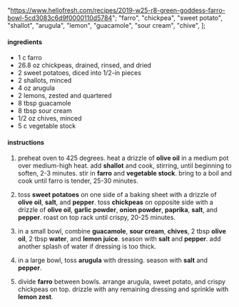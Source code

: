   "https://www.hellofresh.com/recipes/2019-w25-r8-green-goddess-farro-bowl-5cd3083c6d9f0000110d5784";
  "farro",
  "chickpea",
  "sweet potato",
  "shallot",
  "arugula",
  "lemon",
  "guacamole",
  "sour cream",
  "chive",
];

#### ingredients

- 1 c farro
- 26.8 oz chickpeas, drained, rinsed, and dried
- 2 sweet potatoes, diced into 1/2-in pieces
- 2 shallots, minced
- 4 oz arugula
- 2 lemons, zested and quartered
- 8 tbsp guacamole
- 8 tbsp sour cream
- 1/2 oz chives, minced
- 5 c vegetable stock

#### instructions

1. preheat oven to 425 degrees. heat a drizzle of **olive oil** in a medium pot over medium-high heat. add **shallot** and cook, stirring, until beginning to soften, 2-3 minutes. stir in **farro** and **vegetable stock**. bring to a boil and cook until farro is tender, 25-30 minutes.

2. toss **sweet potatoes** on one side of a baking sheet with a drizzle of **olive oil**, **salt**, and **pepper**. toss **chickpeas** on opposite side with a drizzle of **olive oil**, **garlic powder**, **onion powder**, **paprika**, **salt**, and **pepper**. roast on top rack until crispy, 20-25 minutes.

3. in a small bowl, combine **guacamole**, **sour cream**, **chives**, 2 tbsp **olive oil**, 2 tbsp **water**, and **lemon juice**. season with **salt** and **pepper**. add another splash of water if dressing is too thick.

4. in a large bowl, toss **arugula** with dressing. season with **salt** and **pepper**.

5. divide **farro** between bowls. arrange arugula, sweet potato, and crispy chickpeas on top. drizzle with any remaining dressing and sprinkle with **lemon zest**.

